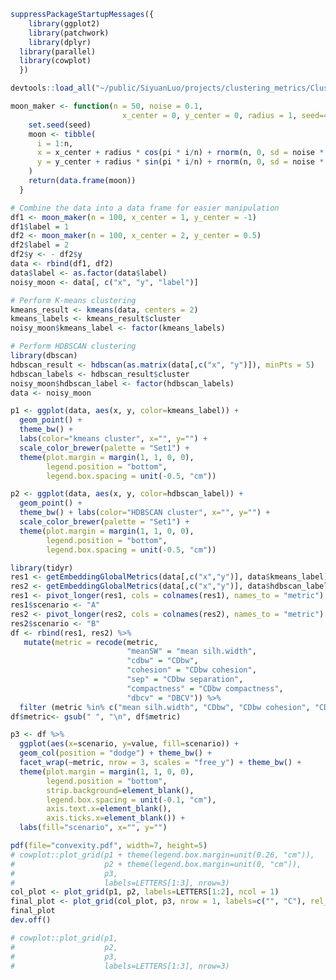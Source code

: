 ```r
suppressPackageStartupMessages({
    library(ggplot2)
    library(patchwork)
    library(dplyr)
  library(parallel)
  library(cowplot)
  })
```

```r
devtools::load_all("~/public/SiyuanLuo/projects/clustering_metrics/ClusteringMetrics")
```

```r
moon_maker <- function(n = 50, noise = 0.1,
                         x_center = 0, y_center = 0, radius = 1, seed=42) {
    set.seed(seed)
    moon <- tibble(
      i = 1:n,
      x = x_center + radius * cos(pi * i/n) + rnorm(n, 0, sd = noise * radius),
      y = y_center + radius * sin(pi * i/n) + rnorm(n, 0, sd = noise * radius),
    )
    return(data.frame(moon))
  }
```

```r
# Combine the data into a data frame for easier manipulation
df1 <- moon_maker(n = 100, x_center = 1, y_center = -1)
df1$label = 1
df2 <- moon_maker(n = 100, x_center = 2, y_center = 0.5)
df2$label = 2
df2$y <- - df2$y
data <- rbind(df1, df2)
data$label <- as.factor(data$label)
noisy_moon <- data[, c("x", "y", "label")]

# Perform K-means clustering
kmeans_result <- kmeans(data, centers = 2)
kmeans_labels <- kmeans_result$cluster
noisy_moon$kmeans_label <- factor(kmeans_labels)

# Perform HDBSCAN clustering
library(dbscan)
hdbscan_result <- hdbscan(as.matrix(data[,c("x", "y")]), minPts = 5)
hdbscan_labels <- hdbscan_result$cluster
noisy_moon$hdbscan_label <- factor(hdbscan_labels)
data <- noisy_moon
```

```r
p1 <- ggplot(data, aes(x, y, color=kmeans_label)) + 
  geom_point() +
  theme_bw() + 
  labs(color="kmeans cluster", x="", y="") + 
  scale_color_brewer(palette = "Set1") + 
  theme(plot.margin = margin(1, 1, 0, 0), 
        legend.position = "bottom",
        legend.box.spacing = unit(-0.5, "cm"))

p2 <- ggplot(data, aes(x, y, color=hdbscan_label)) + 
  geom_point() +
  theme_bw() + labs(color="HDBSCAN cluster", x="", y="") + 
  scale_color_brewer(palette = "Set1") + 
  theme(plot.margin = margin(1, 1, 0, 0), 
        legend.position = "bottom",
        legend.box.spacing = unit(-0.5, "cm"))
```

```r
library(tidyr)
res1 <- getEmbeddingGlobalMetrics(data[,c("x","y")], data$kmeans_label)
res2 <- getEmbeddingGlobalMetrics(data[,c("x","y")], data$hdbscan_label)
res1 <- pivot_longer(res1, cols = colnames(res1), names_to = "metric")
res1$scenario <- "A"
res2 <- pivot_longer(res2, cols = colnames(res2), names_to = "metric")
res2$scenario <- "B"
df <- rbind(res1, res2) %>% 
   mutate(metric = recode(metric, 
                          "meanSW" = "mean silh.width", 
                          "cdbw" = "CDbw", 
                          "cohesion" = "CDbw cohesion",
                          "sep" = "CDbw separation",
                          "compactness" = "CDbw compactness",
                          "dbcv" = "DBCV")) %>% 
  filter (metric %in% c("mean silh.width", "CDbw", "CDbw cohesion", "CDbw separation", "CDbw compactness", "DBCV")) 
df$metric<- gsub(" ", "\n", df$metric)

p3 <- df %>% 
  ggplot(aes(x=scenario, y=value, fill=scenario)) + 
  geom_col(position = "dodge") + theme_bw() + 
  facet_wrap(~metric, nrow = 3, scales = "free_y") + theme_bw() +
  theme(plot.margin = margin(1, 1, 0, 0), 
        legend.position = "bottom",
        strip.background=element_blank(),
        legend.box.spacing = unit(-0.1, "cm"),
        axis.text.x=element_blank(),
        axis.ticks.x=element_blank()) + 
  labs(fill="scenario", x="", y="")
```


```r
pdf(file="convexity.pdf", width=7, height=5)
# cowplot::plot_grid(p1 + theme(legend.box.margin=unit(0.26, "cm")), 
#                    p2 + theme(legend.box.margin=unit(0, "cm")), 
#                    p3,  
#                    labels=LETTERS[1:3], nrow=3)
col_plot <- plot_grid(p1, p2, labels=LETTERS[1:2], ncol = 1)
final_plot <- plot_grid(col_plot, p3, nrow = 1, labels=c("", "C"), rel_widths = c(1, 0.6))
final_plot
dev.off()
```


```r
# cowplot::plot_grid(p1, 
#                    p2, 
#                    p3,  
#                    labels=LETTERS[1:3], nrow=3)
```



